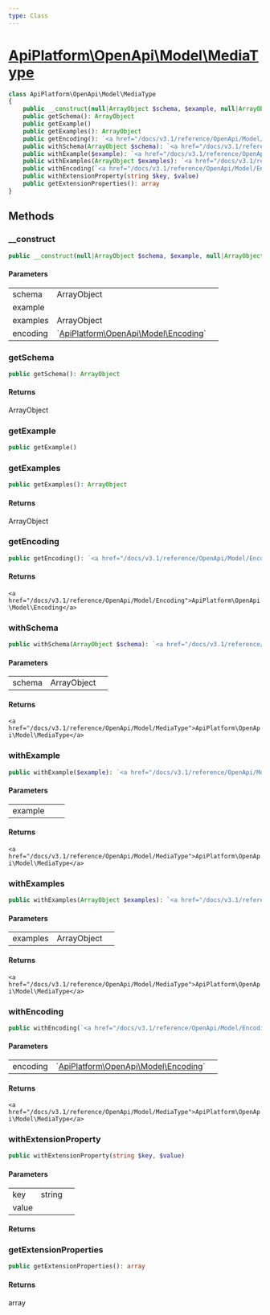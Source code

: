 ```yaml
---
type: Class
---
```


# [ApiPlatform\OpenApi\Model\MediaType](/docs/v3.1/reference/OpenApi/Model/MediaType)



```php
class ApiPlatform\OpenApi\Model\MediaType
{
    public __construct(null|ArrayObject $schema, $example, null|ArrayObject $examples, null|`<a href="/docs/v3.1/reference/OpenApi/Model/Encoding">ApiPlatform\OpenApi\Model\Encoding</a>` $encoding)
    public getSchema(): ArrayObject
    public getExample()
    public getExamples(): ArrayObject
    public getEncoding(): `<a href="/docs/v3.1/reference/OpenApi/Model/Encoding">ApiPlatform\OpenApi\Model\Encoding</a>`
    public withSchema(ArrayObject $schema): `<a href="/docs/v3.1/reference/OpenApi/Model/MediaType">ApiPlatform\OpenApi\Model\MediaType</a>`
    public withExample($example): `<a href="/docs/v3.1/reference/OpenApi/Model/MediaType">ApiPlatform\OpenApi\Model\MediaType</a>`
    public withExamples(ArrayObject $examples): `<a href="/docs/v3.1/reference/OpenApi/Model/MediaType">ApiPlatform\OpenApi\Model\MediaType</a>`
    public withEncoding(`<a href="/docs/v3.1/reference/OpenApi/Model/Encoding">ApiPlatform\OpenApi\Model\Encoding</a>` $encoding): `<a href="/docs/v3.1/reference/OpenApi/Model/MediaType">ApiPlatform\OpenApi\Model\MediaType</a>`
    public withExtensionProperty(string $key, $value)
    public getExtensionProperties(): array
}
```
## Methods

### __construct



```php
public __construct(null|ArrayObject $schema, $example, null|ArrayObject $examples, null|`<a href="/docs/v3.1/reference/OpenApi/Model/Encoding">ApiPlatform\OpenApi\Model\Encoding</a>` $encoding)
```

#### Parameters

<table><tbody>
<tr><td>schema</td><td>ArrayObject</td><td></td></tr><tr><td>example</td><td></td><td></td></tr><tr><td>examples</td><td>ArrayObject</td><td></td></tr><tr><td>encoding</td><td>`<a href="/docs/v3.1/reference/OpenApi/Model/Encoding">ApiPlatform\OpenApi\Model\Encoding</a>`</td><td></td></tr>
</tbody>
</table>

### getSchema



```php
public getSchema(): ArrayObject
```

#### Returns

ArrayObject

### getExample



```php
public getExample()
```

### getExamples



```php
public getExamples(): ArrayObject
```

#### Returns

ArrayObject

### getEncoding



```php
public getEncoding(): `<a href="/docs/v3.1/reference/OpenApi/Model/Encoding">ApiPlatform\OpenApi\Model\Encoding</a>`
```

#### Returns

`<a href="/docs/v3.1/reference/OpenApi/Model/Encoding">ApiPlatform\OpenApi\Model\Encoding</a>`

### withSchema



```php
public withSchema(ArrayObject $schema): `<a href="/docs/v3.1/reference/OpenApi/Model/MediaType">ApiPlatform\OpenApi\Model\MediaType</a>`
```

#### Parameters

<table><tbody>
<tr><td>schema</td><td>ArrayObject</td><td></td></tr>
</tbody>
</table>

#### Returns

`<a href="/docs/v3.1/reference/OpenApi/Model/MediaType">ApiPlatform\OpenApi\Model\MediaType</a>`

### withExample



```php
public withExample($example): `<a href="/docs/v3.1/reference/OpenApi/Model/MediaType">ApiPlatform\OpenApi\Model\MediaType</a>`
```

#### Parameters

<table><tbody>
<tr><td>example</td><td></td><td></td></tr>
</tbody>
</table>

#### Returns

`<a href="/docs/v3.1/reference/OpenApi/Model/MediaType">ApiPlatform\OpenApi\Model\MediaType</a>`

### withExamples



```php
public withExamples(ArrayObject $examples): `<a href="/docs/v3.1/reference/OpenApi/Model/MediaType">ApiPlatform\OpenApi\Model\MediaType</a>`
```

#### Parameters

<table><tbody>
<tr><td>examples</td><td>ArrayObject</td><td></td></tr>
</tbody>
</table>

#### Returns

`<a href="/docs/v3.1/reference/OpenApi/Model/MediaType">ApiPlatform\OpenApi\Model\MediaType</a>`

### withEncoding



```php
public withEncoding(`<a href="/docs/v3.1/reference/OpenApi/Model/Encoding">ApiPlatform\OpenApi\Model\Encoding</a>` $encoding): `<a href="/docs/v3.1/reference/OpenApi/Model/MediaType">ApiPlatform\OpenApi\Model\MediaType</a>`
```

#### Parameters

<table><tbody>
<tr><td>encoding</td><td>`<a href="/docs/v3.1/reference/OpenApi/Model/Encoding">ApiPlatform\OpenApi\Model\Encoding</a>`</td><td></td></tr>
</tbody>
</table>

#### Returns

`<a href="/docs/v3.1/reference/OpenApi/Model/MediaType">ApiPlatform\OpenApi\Model\MediaType</a>`

### withExtensionProperty



```php
public withExtensionProperty(string $key, $value)
```

#### Parameters

<table><tbody>
<tr><td>key</td><td>string</td><td></td></tr><tr><td>value</td><td></td><td></td></tr>
</tbody>
</table>

#### Returns



### getExtensionProperties



```php
public getExtensionProperties(): array
```

#### Returns

array
